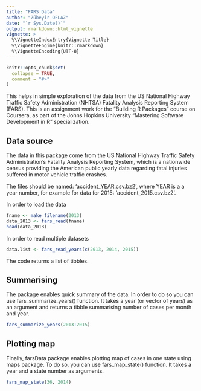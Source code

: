 ```yaml
---
title: "FARS Data"
author: "Zübeyir OFLAZ"
date: "`r Sys.Date()`"
output: rmarkdown::html_vignette
vignette: >
  %\VignetteIndexEntry{Vignette Title}
  %\VignetteEngine{knitr::rmarkdown}
  %\VignetteEncoding{UTF-8}
---
```


```r
knitr::opts_chunk$set(
  collapse = TRUE,
  comment = "#>"
)
```

This helps in simple exploration of the data from the US National Highway Traffic Safety Administration (NHTSA) Fatality Analysis Reporting System (FARS). This is an assignment work for the "Building R Packages" course on Coursera, as part of the Johns Hopkins University "Mastering Software Development in R" specialization.

## Data source
The data in this package come from the US National Highway Traffic Safety Administration's Fatality Analysis Reporting System, which is a nationwide census providing the American public yearly data regarding fatal injuries suffered in motor vehicle traffic crashes.

The files should be named: 'accident_YEAR.csv.bz2', where YEAR is a a year number, for example for data for 2015: 'accident_2015.csv.bz2'.

In order to load the data
```r
fname <- make_filename(2013)
data_2013 <- fars_read(fname)
head(data_2013)
```

In order to read multiple datasets
``` r
data.list <- fars_read_years(c(2013, 2014, 2015))
```
The code returns a list of tibbles.

## Summarising
The package enables quick summary of the data. In order to do so you can use fars_summarize_years() function. It takes a year (or vector of years) as an argument and returns a tibble summarising number of cases per month and year.
``` r
fars_summarize_years(2013:2015)
```

## Plotting map
Finally, farsData package enables plotting map of cases in one state using maps package. To do so, you can use fars_map_state() function. It takes a year and a state number as arguments.
```r
fars_map_state(36, 2014)
```
